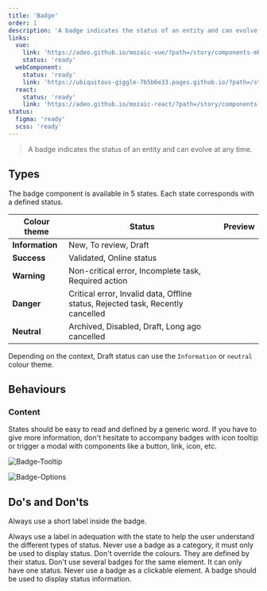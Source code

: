```yaml
---
title: 'Badge'
order: 1
description: 'A badge indicates the status of an entity and can evolve at any time.'
links:
  vue:
    link: 'https://adeo.github.io/mozaic-vue/?path=/story/components-mbadge--default'
    status: 'ready'
  webComponent:
    status: 'ready'
    link: 'https://ubiquitous-giggle-7b5b6e33.pages.github.io/?path=/story/components-badge--solid'
  react:
    status: 'ready'
    link: 'https://adeo.github.io/mozaic-react/?path=/story/components-badge'
status:
  figma: 'ready'
  scss: 'ready'
---
```


> A badge indicates the status of an entity and can evolve at any time.

## Types

The badge component is available in 5 states. Each state corresponds with a defined status.

| Colour theme    | Status                                                                          | Preview                               |
| --------------- | ------------------------------------------------------------------------------- | ------------------------------------- |
| **Information** | New, To review, Draft                                                           |                                       |
| **Success**     | Validated, Online status                                                        |                                       |
| **Warning**     | Non-critical error, Incomplete task, Required action                            |                                       |
| **Danger**      | Critical error, Invalid data, Offline status, Rejected task, Recently cancelled |                                       |
| **Neutral**     | Archived, Disabled, Draft, Long ago cancelled                                   |                                       |

<Highlight theme="tips" title="Good to know">

Depending on the context, Draft status can use the `Information` or `neutral` colour theme.

</Highlight>

## Behaviours

### Content

States should be easy to read and defined by a generic word. If you have to give more information, don't hesitate to accompany badges with icon tooltip or trigger a modal with components like a button, link, icon, etc.

![Badge-Tooltip](Badge-Tooltip.png)

![Badge-Options](Badge-Options.png)

## Do's and Don'ts

<HintItem>Always use a short label inside the badge.</HintItem>

<HintItem>
  Always use a label in adequation with the state to help the user understand
  the different types of status.
</HintItem>

<HintItem dont>
  Never use a badge as a category, it must only be used to display status.
</HintItem>

<HintItem dont>
  Don't override the colours. They are defined by their status.
</HintItem>

<HintItem dont>
  Don't use several badges for the same element. It can only have one status.
</HintItem>

<HintItem dont>
  Never use a badge as a clickable element. A badge should be used to display
  status information.
</HintItem>
